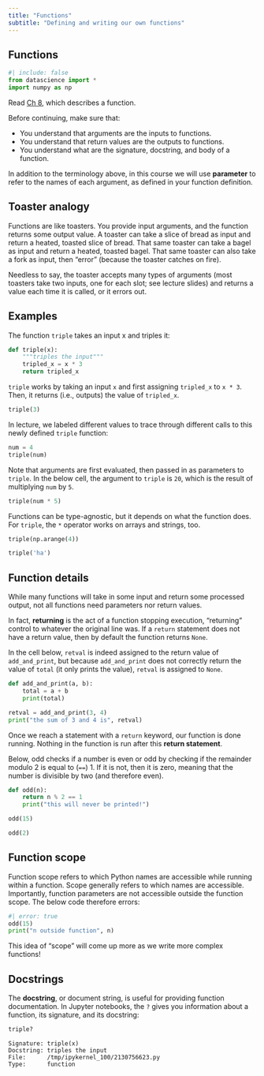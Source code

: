 ```yaml
---
title: "Functions"
subtitle: "Defining and writing our own functions"
---
```


## Functions

```python
#| include: false
from datascience import *
import numpy as np
```

::: {.callout-note title="Read _Inferential Thinking_"}
 Read [Ch 8](https://inferentialthinking.com/chapters/08/Functions_and_Tables.html), which describes a function.
 
 Before continuing, make sure that:

 * You understand that arguments are the inputs to functions.
 * You understand that return values are the outputs to functions.
 * You understand what are the signature, docstring, and body of a function.
:::

In addition to the terminology above, in this course we will use **parameter** to refer to the names of each argument, as defined in your function definition.

## Toaster analogy

Functions are like toasters. You provide input arguments, and the function returns some output value. A toaster can take a slice of bread as input and return a heated, toasted slice of bread. That same toaster can take a bagel as input and return a heated, toasted bagel. That same toaster can also take a fork as input, then "error" (because the toaster catches on fire).

Needless to say, the toaster accepts many types of arguments (most toasters take two inputs, one for each slot; see lecture slides) and returns a value each time it is called, or it errors out.

## Examples

The function `triple` takes an input x and triples it:

```python
def triple(x):
    """triples the input"""
    tripled_x = x * 3
    return tripled_x
```

`triple` works by taking an input `x` and first assigning `tripled_x` to `x * 3`. Then, it returns (i.e., outputs) the value of `tripled_x`.


```python
triple(3)
```

In lecture, we labeled different values to trace through different calls to this newly defined `triple` function:

```python
num = 4
triple(num)
```

Note that arguments are first evaluated, then passed in as parameters to `triple`. In the below cell, the argument to `triple` is `20`, which is the result of multiplying `num` by `5`.

```python
triple(num * 5)
```

Functions can be type-agnostic, but it depends on what the function does. For `triple`, the `*` operator works on arrays and strings, too.

```python
triple(np.arange(4))
```


```python
triple('ha')
```


## Function details

While many functions will take in some input and return some processed output, not all functions need parameters nor return values.

In fact, **returning** is the act of a function stopping execution, "returning" control to whatever the original line was. If a `return` statement does not have a return value, then by default the function returns `None`.

In the cell below, `retval` is indeed assigned to the return value of `add_and_print`, but because `add_and_print` does not correctly return the value of `total` (it only prints the value), `retval` is assigned to `None`.

```python
def add_and_print(a, b):
    total = a + b
    print(total)

retval = add_and_print(3, 4)
print("the sum of 3 and 4 is", retval)
```

Once we reach a statement with a `return` keyword, our function is done running. Nothing in the function is run after this **return statement**.

Below, odd checks if a number is even or odd by checking if the remainder modulo 2 is equal to (`==`) 1. If it is not, then it is zero, meaning that the number is divisible by two (and therefore even).

```python
def odd(n):
    return n % 2 == 1
    print("this will never be printed!")
```

```python
odd(15)
```

```python
odd(2)
```

## Function scope

Function scope refers to which Python names are accessible while running within a function. Scope generally refers to which names are accessible. Importantly, function parameters are not accessible outside the function scope. The below code therefore errors:

```python
#| error: true
odd(15)
print("n outside function", n)
```

This idea of "scope" will come up more as we write more complex functions!

## Docstrings

The **docstring**, or document string, is useful for providing function documentation. In Jupyter notebooks, the `?` gives you information about a function, its signature, and its docstring:

```python
triple?
```

```
Signature: triple(x)
Docstring: triples the input
File:      /tmp/ipykernel_100/2130756623.py
Type:      function
```